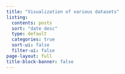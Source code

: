 ```yaml
---
title: "Visualization of various datasets"
listing:
  contents: posts
  sort: "date desc"
  type: default
  categories: true
  sort-ui: false
  filter-ui: false
page-layout: full
title-block-banner: false
---
```

:::{.mb-5 .welcome-message}
# 
:::